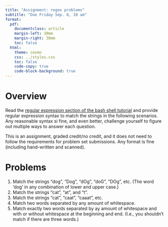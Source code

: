 ```yaml
---
title: "Assignment: regex problems"
subtitle: "Due Friday Sep. 8, 10 am"
format:
  pdf:
    documentclass: article
    margin-left: 30mm
    margin-right: 30mm
    toc: false
  html:
    theme: cosmo
    css: ../styles.css
    toc: false
    code-copy: true
    code-block-background: true
---
```


# Overview

Read the [regular expression section of the bash shell tutorial](https://berkeley-scf.github.io/tutorial-using-bash/regex) and provide regular expression syntax to match the strings in the following scenarios. Any reasonable syntax si fine, and even better, challenge yourself to figure out multiple ways to answer each question.

This is an assignment, graded credit/no credit, and it does not need to follow the requirements for problem set submissions. Any format is fine (including hand-written and scanned).

# Problems

1. Match the strings "dog", "Dog", "dOg", "doG", "DOg", etc. (The word 'dog' in any combination of lower and upper case.)
2. Match the strings "cat", "at", and "t".
3. Match the strings "cat", "caat", "caaat", etc.
4. Match two words separated by any amount of whitespace.
5. Match exactly two words separated by ay amount of whitespace and with or without whitespace at the beginning and end. (I.e., you shouldn't match if there are three words.)
